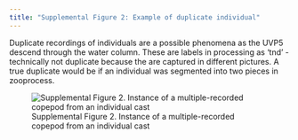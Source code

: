 ```yaml
---
title: "Supplemental Figure 2: Example of duplicate individual"
---
```


Duplicate recordings of individuals are a possible phenomena as the UVP5 descend through the water column. These are labels in processing as 'tnd' - technically not duplicate because the are captured in different pictures. A true duplicate would be if an individual was segmented into two pieces in zooprocess.

![Supplemental Figure 2. Instance of a multiple-recorded copepod from an individual cast](./supp_analysis_02_files/Supp_Fig_02_export-pdf_dup-example-1.png)
